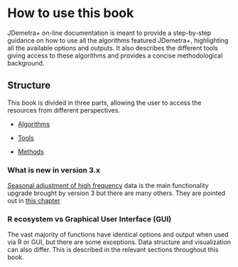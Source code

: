 # How to use this book {.unnumbered #G-use-book}

JDemetra+ on-line documentation is meant to provide a step-by-step guidance on how to use all the algorithms featured JDemetra+, highlighting all the available options and outputs. It also describes the different tools giving access to these algorithms and provides a concise methodological background.

## Structure 

This book is divided in three parts, allowing the user to access the resources from different perspectives.

- [Algorithms](#part-A)

- [Tools](#part-T)

- [Methods](#part-M)


<!-- ## Quick Start -->

<!-- (up coming content here) -->

<!-- ## Features MAP -->

<!-- Up coming content: here an overview of all the existing tools will be provided, highlighted what specific features can (or cannot) be accessed with each of them. -->

### What is new in version 3.x

[Seasonal adjustment of high frequency](#a-sa-hf) data is the main functionality upgrade brought by version 3 but there are many others. They are pointed out in [this chapter](#v3-vs-v2)

### R ecosystem vs Graphical User Interface (GUI)

The vast majority of functions have identical options and output when used via R or GUI, but there are some exceptions. Data structure and visualization can also differ. This is described in the relevant sections throughout this book.

<!-- #### In version 2.2.4 -->

<!-- up coming content -->

<!-- #### In version 3.x -->

<!-- up coming content -->


<!-- ## Frequently asked questions  -->

<!-- up coming content -->

<!-- ## Troubleshooting  -->

<!-- up coming content -->

<!-- ### Software Installation  -->

<!-- ### Reporting bugs  -->


